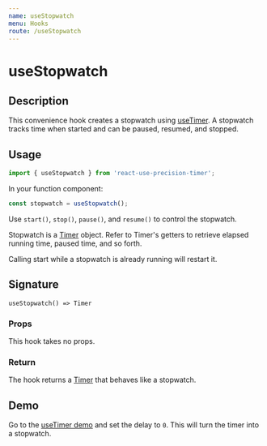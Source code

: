 ```yaml
---
name: useStopwatch
menu: Hooks
route: /useStopwatch
---
```



<h1>useStopwatch</h1>

## Description

This convenience hook creates a stopwatch using [useTimer](/useTimer). A stopwatch tracks time when started and can be paused, resumed, and stopped.

## Usage

```jsx
import { useStopwatch } from 'react-use-precision-timer';
```

In your function component: 

```jsx
const stopwatch = useStopwatch();
```

Use `start()`, `stop()`, `pause()`, and `resume()` to control the stopwatch.

Stopwatch is a [Timer](/useTimer#timer) object. Refer to Timer's getters to retrieve elapsed running time, paused time, and so forth.

Calling start while a stopwatch is already running will restart it.

## Signature

`useStopwatch() => Timer`

### Props

This hook takes no props.

### Return

The hook returns a [Timer](/useTimer#timer) that behaves like a stopwatch.

## Demo

Go to the [useTimer demo](/demo) and set the delay to `0`. This will turn the timer into a stopwatch.